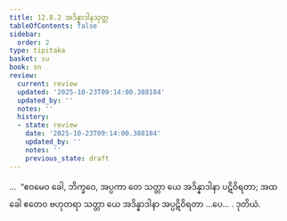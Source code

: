 ```yaml
---
title: 12.8.2 အဒိန္နာဒါနသုတ္တ
tableOfContents: false
sidebar:
  order: 2
type: tipitaka
basket: su
book: sn
review:
  current: review
  updated: '2025-10-23T09:14:00.388184'
  updated_by: ''
  notes: ''
  history:
  - state: review
    date: '2025-10-23T09:14:00.388184'
    updated_by: ''
    notes: ''
    previous_state: draft
---
```



<ReviewStatus review={frontmatter.review} showDetails={true} />

<HypothesisAnnotation frontmatter={frontmatter} />

<DynamicBreadcrumb />

<Division number="1142" book="sn" e="ch" v="18" p="450">

<Paragraph number="2461" book="sn">
…  “ဧဝမေဝ ခေါ, ဘိက္ခဝေ, အပ္ပကာ တေ သတ္တာ ယေ အဒိန္နာဒါနာ ပဋိဝိရတာ; အထ ခေါ ဧတေဝ ဗဟုတရာ သတ္တာ ယေ အဒိန္နာဒါနာ အပ္ပဋိဝိရတာ …ပေ… .

</Paragraph>
</Division>

<Paragraph number="2462" type="center" book="sn">
ဒုတိယံ.
</Paragraph>